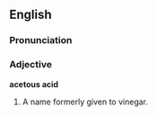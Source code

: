 ==English==

===Pronunciation===
{{rfap}}

===Adjective===
'''acetous acid'''

# A name formerly given to vinegar.